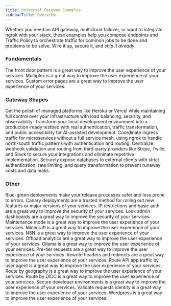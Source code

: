 ```yaml
---
title: Universal Gateway Examples
sidebarTitle: Overview
---
```


Whether you need an API gateway, multicloud failover, or want to integrate ngrok with your stack, these examples help you compose endpoints and Traffic Policy to orchestrate traffic for common jobs to be done and problems to be solve. Wire it up, secure it, and *ship it already*.

### Fundamentals

<Columns cols={2}>
  <Card title="Front Door Pattern" icon="house" href="/universal-gateway/examples/front-door-pattern">
    The front door pattern is a great way to improve the user experience of your services.
  </Card>
  <Card title="Multiplex" icon="rectangle-history" href="/universal-gateway/examples/multiplex">
    Multiplex is a great way to improve the user experience of your services.
  </Card>
  <Card title="Custom Error Pages" icon="bug" href="/universal-gateway/examples/custom-error-pages">
    Custom error pages are a great way to improve the user experience of your services.
  </Card>
</Columns>

### Gateway Shapes

<Columns cols={2}>
	<Card title="PaaS Alternative Gateway" icon="truck" href="/universal-gateway/examples/paas-alternative-gateway">
		Get the polish of managed platforms like Heroku or Vercel while maintaining full control over your infrastructure with load balancing, security, and observability.
  </Card>
	<Card title="Agent-Assisted Gateway" icon="truck" href="/universal-gateway/examples/agent-assisted-gateway">
    Transform your local development environment into a production-ready testbed with real authentication, traffic transformation, and public accessibility for AI-assisted development.
  </Card>
  <Card title="Microservices API Gateway" icon="truck" href="/universal-gateway/examples/microservices-gateway">
		Coordinate ingress traffic for microservices without a full service mesh, using ngrok to handle north-south traffic patterns with authentication and routing.
  </Card>
  <Card title="Webhook Gateway" icon="truck" href="/universal-gateway/examples/webhook-gateway">
		Centralize webhook validation and routing from third-party providers like Stripe, Twilio, and Slack to secure your integrations and eliminate repetitive implementation.
  </Card>
  <Card title="Database Gateway" icon="truck" href="/universal-gateway/examples/database-gateway">
		Securely expose databases to external clients with strict authentication, rate limiting, and query transformation to prevent runaway costs and data leaks.
  </Card>
</Columns>

### Other

<Columns cols={2}>
	<Card title="Blue Green Deployments" icon="truck" href="/universal-gateway/examples/blue-green-deployments">
    Blue-green deployments make your release processes safer and less prone to errors.	
  </Card>
  <Card title="Canary Deployments" icon="bird" href="/universal-gateway/examples/canary-deployments">
    Canary deployments are a trusted method for rolling out new features or major versions of your services.
  </Card>
 <Card title="IP Restrictions and Basic Auth" icon="lock" href="/universal-gateway/examples/ip-restrictions-basic-auth">
    IP restrictions and basic auth are a great way to improve the security of your services.
  </Card>
  <Card title="Lock Admin Dashboards" icon="lock" href="/universal-gateway/examples/lock-admin-dashboards">
    Lock admin dashboards are a great way to improve the security of your services.
  </Card>
  <Card title="Maintenance Mode" icon="triangle-exclamation" href="/universal-gateway/examples/maintenance-mode">
    Maintenance mode is a great way to improve the user experience of your services.
  </Card>
  <Card title="Minecraft" icon="pickaxe" href="/universal-gateway/examples/minecraft">
    Minecraft is a great way to improve the user experience of your services.
  </Card>
  <Card title="N8N" icon="diagram-subtask" href="/universal-gateway/examples/n8n">
    N8N is a great way to improve the user experience of your services.
  </Card>
  <Card title="Offload Analytics" icon="chart-simple" href="/universal-gateway/examples/offload-analytics">
    Offload analytics are a great way to improve the user experience of your services.
  </Card>
  <Card title="Ollama" icon="paw" href="/universal-gateway/examples/ollama">
    Ollama is a great way to improve the user experience of your services.
  </Card>
  <Card title="Pre-Tier Requests" icon="chart-simple" href="/universal-gateway/examples/pre-tier-requests">
    Pre-tier requests are a great way to improve the user experience of your services.
  </Card>
  <Card title="Rewrite Headers and Redirects" icon="route" href="/universal-gateway/examples/rewrite-headers-redirects">
    Rewrite headers and redirects are a great way to improve the user experience of your services.
  </Card>
  <Card title="Route API App Traffic by User Agent" icon="user" href="/universal-gateway/examples/route-api-app-traffic-user-agent">
    Route API app traffic by user agent is a great way to improve the user experience of your services.
  </Card>
  <Card title="Route by Geography" icon="earth-americas" href="/universal-gateway/examples/route-by-geography">
    Route by geography is a great way to improve the user experience of your services.
  </Card>
  <Card title="Route by OIDC" icon="openid" href="/universal-gateway/examples/route-by-oidc">
    Route by OIDC is a great way to improve the user experience of your services.
  </Card>
  <Card title="Secure Developer Environments" icon="shield-check" href="/universal-gateway/examples/secure-developer-environments">
    Secure developer environments is a great way to improve the user experience of your services.
  </Card>
  <Card title="Validate Requests Identity" icon="id-card" href="/universal-gateway/examples/validate-requests-identity">
    Validate requests identity is a great way to improve the user experience of your services.
  </Card>
  <Card title="Wordpress" icon="wordpress" href="/universal-gateway/examples/wordpress">
    Wordpress is a great way to improve the user experience of your services.
  </Card>
</Columns>
